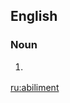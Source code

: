 ==English==

===Noun===
{{en-noun}}

# {{context|obsolete}} {{alternate form of|habiliment}}

[[ru:abiliment]]